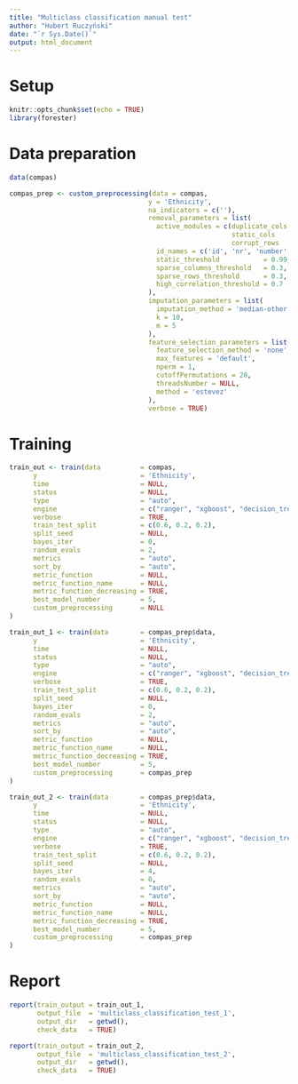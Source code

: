 ```yaml
---
title: "Multiclass classification manual test"
author: "Hubert Ruczyński"
date: "`r Sys.Date()`"
output: html_document
---
```


# Setup

```r
knitr::opts_chunk$set(echo = TRUE)
library(forester)
```

# Data preparation

```r
data(compas)
```

```r
compas_prep <- custom_preprocessing(data = compas,
                                   y = 'Ethnicity',
                                   na_indicators = c(''),
                                   removal_parameters = list(
                                     active_modules = c(duplicate_cols = TRUE, id_like_cols    = TRUE,
                                                        static_cols    = TRUE, sparse_cols     = TRUE,
                                                        corrupt_rows   = TRUE, correlated_cols = TRUE),
                                     id_names = c('id', 'nr', 'number', 'idx', 'identification', 'index'),
                                     static_threshold           = 0.99,
                                     sparse_columns_threshold   = 0.3,
                                     sparse_rows_threshold      = 0.3,
                                     high_correlation_threshold = 0.7
                                   ),
                                   imputation_parameters = list(
                                     imputation_method = 'median-other',
                                     k = 10,
                                     m = 5
                                   ),
                                   feature_selection_parameters = list(
                                     feature_selection_method = 'none',
                                     max_features = 'default',
                                     nperm = 1,
                                     cutoffPermutations = 20,
                                     threadsNumber = NULL,
                                     method = 'estevez'
                                   ),
                                   verbose = TRUE)
```

# Training

```r
train_out <- train(data          = compas,
      y                          = 'Ethnicity', 
      time                       = NULL,
      status                     = NULL,
      type                       = "auto",
      engine                     = c("ranger", "xgboost", "decision_tree", "lightgbm", "catboost"),
      verbose                    = TRUE,
      train_test_split           = c(0.6, 0.2, 0.2),
      split_seed                 = NULL,
      bayes_iter                 = 0,
      random_evals               = 2,
      metrics                    = "auto",
      sort_by                    = "auto",
      metric_function            = NULL,
      metric_function_name       = NULL,
      metric_function_decreasing = TRUE,
      best_model_number          = 5,
      custom_preprocessing       = NULL
)
```

```r
train_out_1 <- train(data        = compas_prep$data,
      y                          = 'Ethnicity', 
      time                       = NULL,
      status                     = NULL,
      type                       = "auto",
      engine                     = c("ranger", "xgboost", "decision_tree", "lightgbm", "catboost"),
      verbose                    = TRUE,
      train_test_split           = c(0.6, 0.2, 0.2),
      split_seed                 = NULL,
      bayes_iter                 = 0,
      random_evals               = 2,
      metrics                    = "auto",
      sort_by                    = "auto",
      metric_function            = NULL,
      metric_function_name       = NULL,
      metric_function_decreasing = TRUE,
      best_model_number          = 5,
      custom_preprocessing       = compas_prep
)
```

```r
train_out_2 <- train(data        = compas_prep$data,
      y                          = 'Ethnicity', 
      time                       = NULL,
      status                     = NULL,
      type                       = "auto",
      engine                     = c("ranger", "xgboost", "decision_tree", "lightgbm", "catboost"),
      verbose                    = TRUE,
      train_test_split           = c(0.6, 0.2, 0.2),
      split_seed                 = NULL,
      bayes_iter                 = 4,
      random_evals               = 0,
      metrics                    = "auto",
      sort_by                    = "auto",
      metric_function            = NULL,
      metric_function_name       = NULL,
      metric_function_decreasing = TRUE,
      best_model_number          = 5,
      custom_preprocessing       = compas_prep
)
```

# Report

```r
report(train_output = train_out_1, 
       output_file  = 'multiclass_classification_test_1',
       output_dir   = getwd(),
       check_data   = TRUE)
```

```r
report(train_output = train_out_2, 
       output_file  = 'multiclass_classification_test_2',
       output_dir   = getwd(),
       check_data   = TRUE)
```
